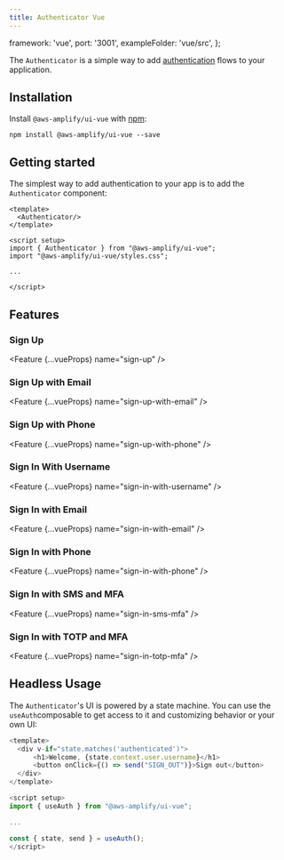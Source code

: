 ```yaml
---
title: Authenticator Vue
---
```



  framework: 'vue',
  port: '3001',
  exampleFolder: 'vue/src',
};

The `Authenticator` is a simple way to add [authentication](https://docs.amplify.aws/lib/auth/getting-started/q/platform/js)
flows to your application.

## Installation

Install `@aws-amplify/ui-vue` with [npm](https://www.npmjs.com/):

```shell
npm install @aws-amplify/ui-vue --save
```

## Getting started

The simplest way to add authentication to your app is to add the `Authenticator` component:

```js{1-3,6}
<template>
  <Authenticator/>
</template>

<script setup>
import { Authenticator } from "@aws-amplify/ui-vue";
import "@aws-amplify/ui-vue/styles.css";

...

</script>
```

## Features

### Sign Up

<Feature {...vueProps} name="sign-up" />

### Sign Up with Email

<Feature {...vueProps} name="sign-up-with-email" />

### Sign Up with Phone

<Feature {...vueProps} name="sign-up-with-phone" />

### Sign In With Username

<Feature {...vueProps} name="sign-in-with-username" />

### Sign In with Email

<Feature {...vueProps} name="sign-in-with-email" />

### Sign In with Phone

<Feature {...vueProps} name="sign-in-with-phone" />

### Sign In with SMS and MFA

<Feature {...vueProps} name="sign-in-sms-mfa" />

### Sign In with TOTP and MFA

<Feature {...vueProps} name="sign-in-totp-mfa" />

## Headless Usage

The `Authenticator`'s UI is powered by a state machine. You can use the `useAuth`composable
to get access to it and customizing behavior or your own UI:

```js
<template>
  <div v-if="state.matches('authenticated')">
      <h1>Welcome, {state.context.user.username}</h1>
      <button onClick={() => send("SIGN_OUT")}>Sign out</button>
  </div>
</template>

<script setup>
import { useAuth } from "@aws-amplify/ui-vue";

...

const { state, send } = useAuth();
</script>
```

<XStateInspector />
<Authenticator />
